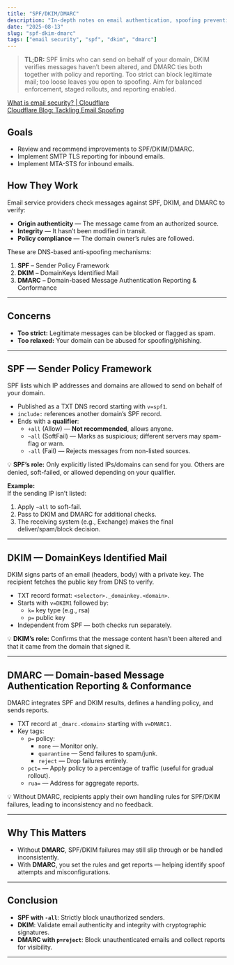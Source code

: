 ```yaml
---
title: "SPF/DKIM/DMARC"
description: "In-depth notes on email authentication, spoofing prevention, and policy configuration."
date: "2025-08-13"
slug: "spf-dkim-dmarc"
tags: ["email security", "spf", "dkim", "dmarc"]
---
```


> **TL;DR:** SPF limits who can send on behalf of your domain, DKIM verifies messages haven’t been altered, and DMARC ties both together with policy and reporting. Too strict can block legitimate mail; too loose leaves you open to spoofing. Aim for balanced enforcement, staged rollouts, and reporting enabled.

[What is email security? | Cloudflare](https://www.cloudflare.com/learning/email-security/)  
[Cloudflare Blog: Tackling Email Spoofing](https://blog.cloudflare.com/tackling-email-spoofing/?_gl=1*ocnswq*_gcl_au*NTYyNTM4NDc3LjE3MTUwMTkzOTE.*_ga*NjhiMzgwOTYtZDA1NC00NGQyLTliYTMtZDBiOTJjNzM2NmI0*_ga_SQCRB0TXZW*MTcyMjYxNDg4NS42LjEuMTcyMjYxNDkxNS4wLjAuMA)

## Goals
- Review and recommend improvements to SPF/DKIM/DMARC.
- Implement SMTP TLS reporting for inbound emails.
- Implement MTA-STS for inbound emails.

## How They Work
Email service providers check messages against SPF, DKIM, and DMARC to verify:
- **Origin authenticity** — The message came from an authorized source.
- **Integrity** — It hasn’t been modified in transit.
- **Policy compliance** — The domain owner’s rules are followed.

These are DNS-based anti-spoofing mechanisms:
1. **SPF** – Sender Policy Framework  
2. **DKIM** – DomainKeys Identified Mail  
3. **DMARC** – Domain-based Message Authentication Reporting & Conformance  

---

## Concerns
- **Too strict:** Legitimate messages can be blocked or flagged as spam.
- **Too relaxed:** Your domain can be abused for spoofing/phishing.

---

## SPF — Sender Policy Framework
SPF lists which IP addresses and domains are allowed to send on behalf of your domain.

- Published as a TXT DNS record starting with `v=spf1`.
- `include:` references another domain’s SPF record.
- Ends with a **qualifier**:
  - `+all` (Allow) — **Not recommended**, allows anyone.
  - `~all` (SoftFail) — Marks as suspicious; different servers may spam-flag or warn.
  - `-all` (Fail) — Rejects messages from non-listed sources.

💡 **SPF’s role:** Only explicitly listed IPs/domains can send for you. Others are denied, soft-failed, or allowed depending on your qualifier.

**Example:**  
If the sending IP isn’t listed:
1. Apply `~all` to soft-fail.
2. Pass to DKIM and DMARC for additional checks.
3. The receiving system (e.g., Exchange) makes the final deliver/spam/block decision.

---

## DKIM — DomainKeys Identified Mail
DKIM signs parts of an email (headers, body) with a private key. The recipient fetches the public key from DNS to verify.

- TXT record format: `<selector>._domainkey.<domain>`.
- Starts with `v=DKIM1` followed by:
  - `k=` key type (e.g., rsa)
  - `p=` public key
- Independent from SPF — both checks run separately.

💡 **DKIM’s role:** Confirms that the message content hasn’t been altered and that it came from the domain that signed it.

---

## DMARC — Domain-based Message Authentication Reporting & Conformance
DMARC integrates SPF and DKIM results, defines a handling policy, and sends reports.

- TXT record at `_dmarc.<domain>` starting with `v=DMARC1`.
- Key tags:
  - `p=` policy:  
    - `none` — Monitor only.  
    - `quarantine` — Send failures to spam/junk.  
    - `reject` — Drop failures entirely.  
  - `pct=` — Apply policy to a percentage of traffic (useful for gradual rollout).  
  - `rua=` — Address for aggregate reports.

💡 Without DMARC, recipients apply their own handling rules for SPF/DKIM failures, leading to inconsistency and no feedback.

---

## Why This Matters
- Without **DMARC**, SPF/DKIM failures may still slip through or be handled inconsistently.
- With **DMARC**, you set the rules and get reports — helping identify spoof attempts and misconfigurations.

---

## Conclusion
- **SPF with `-all`**: Strictly block unauthorized senders.
- **DKIM**: Validate email authenticity and integrity with cryptographic signatures.
- **DMARC with `p=reject`**: Block unauthenticated emails and collect reports for visibility.

---
